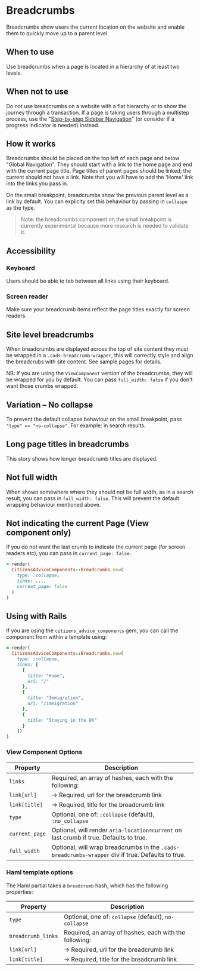 
# Breadcrumbs

Breadcrumbs show users the current location on the website and enable them to quickly move up to a parent level.

## When to use

Use breadcrumbs when a page is located in a hierarchy of at least two levels.

## When not to use

Do not use breadcrumbs on a website with a flat hierarchy or to show the journey through a transaction. If a page is taking users through a multistep process, use the "[Step-by-step Sidebar Navigation](https://www.figma.com/file/J9qfbS9n1pUM2dpRQnTXUD/Design-system-2.0?node-id=813%3A132)" (or consider if a progress indicator is needed) instead.

## How it works

Breadcrumbs should be placed on the top left of each page and below "Global Navigation". They should start with a link to the home page and end with the current page title. Page titles of parent pages should be linked; the current should not have a link. Note that you will have to add the 'Home' link into the links you pass in.

On the small breakpoint, breadcrumbs show the previous parent level as a link by default. You can explicity set this behaviour by passing in
`collaspe` as the type.

> Note: the breadcrumbs component on the small breakpoint is currently experimental because more research is needed to validate it.

## Accessibility

### Keyboard

Users should be able to tab between all links using their keyboard.

### Screen reader

Make sure your breadcrumb items reflect the page titles exactly for screen readers.

## Site level breadcrumbs

When breadcrumbs are displayed across the top of site content they must be wrapped in a `.cads-breadcrumb-wrapper`, this
will correctly style and align the breadcrubs with site content. See sample pages for details.

NB: If you are using the `ViewComponent` version of the breadcrumbs, they will be wrapped for you by default. You can pass `full_width: false` if you don't want those crumbs wrapped.

<Preview>
  <Story id="components-breadcrumbs--collapsing" />
</Preview>

## Variation – No collapse

To prevent the default collapse behaviour on the small breakpoint, pass `"type" => "no-collapse"`. For example: in search results.

<Preview>
  <Story id="components-breadcrumbs--not-collapsing" />
</Preview>

## Long page titles in breadcrumbs

This story shows how longer breadcrumb titles are displayed.

<Preview>
  <Story id="components-breadcrumbs--long" />
</Preview>

## Not full width

When shown somewhere where they should not be full width, as in a search result, you can pass in `full_width: false`. This will prevent the default wrapping behaviour mentioned above.

<Preview>
  <Story id="components-breadcrumbs--not-full-width" />
</Preview>

## Not indicating the current Page (View component only)

If you do not want the last crumb to indicate the current page (for screen readers etc), you can pass in `current_page: false`.

```rb
= render(
  CitizensAdviceComponents::Breadcrumbs.new(
    type: :collapse,
    links: ...,
    current_page: false
  )
)
```

<Preview>
  <Story id="components-breadcrumbs--not-on-current-page" />
</Preview>

## Using with Rails

If you are using the `citizens_advice_components` gem, you can call the component from within a template using:

```rb
= render(
  CitizensAdviceComponents::Breadcrumbs.new(
    type: :collapse,
    links: [
      {
        title: "Home",
        url: "/"
      },
      {
        title: "Immigration",
        url: "/immigration"
      },
      {
        title: "Staying in the UK"
      }
    ])
)
```

### View Component Options

| Property       | Description                                                                                       |
| -------------- | ------------------------------------------------------------------------------------------------- |
| `links`        | Required, an array of hashes, each with the following:                                            |
| `link[url]`    | &rarr; Required, url for the breadcrumb link                                                      |
| `link[title]`  | &rarr; Required, title for the breadcrumb link                                                    |
| `type`         | Optional, one of: `:collapse` (default), `:no_collapse`                                           |
| `current_page` | Optional, will render `aria-location=current` on last crumb if true. Defaults to true.            |
| `full_width`   | Optional, will wrap breadcrumbs in the `.cads-breadcrumbs-wrapper` div if true. Defaults to true. |

### Haml template options

The Haml partial takes a `breadcrumb` hash, which has the following properties:

| Property           | Description                                            |
| ------------------ | ------------------------------------------------------ |
| `type`             | Optional, one of: `collapse` (default), `no-collapse`  |
| `breadcrumb_links` | Required, an array of hashes, each with the following: |
| `link[url]`        | &rarr; Required, url for the breadcrumb link           |
| `link[title]`      | &rarr; Required, title for the breadcrumb link         |
